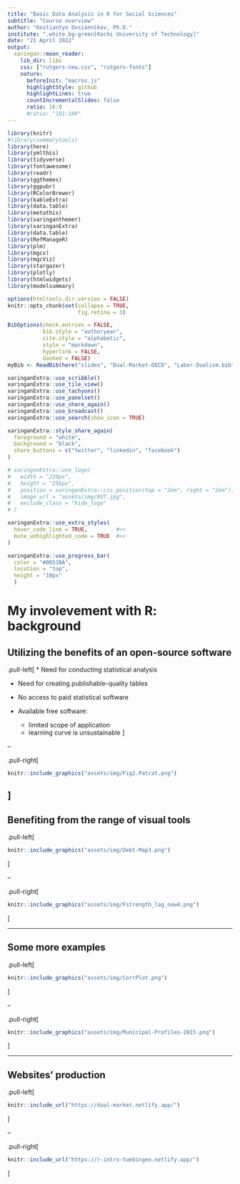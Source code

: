 ```yaml
---
title: "Basic Data Analysis in R for Social Sciences"
subtitle: "Course overview"
author: "Kostiantyn Ovsiannikov, Ph.D."
institute: ".white.bg-green[Kochi University of Technology]"
date: "21 April 2022"
output:
  xaringan::moon_reader:
    lib_dir: libs
    css: ["rutgers-new.css", "rutgers-fonts"]
    nature:
      beforeInit: "macros.js"
      highlightStyle: github
      highlightLines: true
      countIncrementalSlides: false
      ratio: 16:9
      #ratio: "191:100"
---
```


```r
library(knitr)
#library(summarytools)
library(here)
library(ymlthis)
library(tidyverse)
library(fontawesome)
library(readr)
library(ggthemes)
library(ggpubr)
library(RColorBrewer)
library(kableExtra)
library(data.table)
library(metathis)
library(xaringanthemer)
library(xaringanExtra)
library(data.table)
library(RefManageR)
library(plm)
library(mgcv)
library(mgcViz)
library(stargazer)
library(plotly)
library(htmlwidgets)
library(modelsummary)

options(htmltools.dir.version = FALSE)
knitr::opts_chunk$set(collapse = TRUE,
                      fig.retina = 3)

```


```r

BibOptions(check.entries = FALSE,
           bib.style = "authoryear",
           cite.style = "alphabetic",
           style = "markdown",
           hyperlink = FALSE,
           dashed = FALSE)
myBib <- ReadBib(here("slides", "Dual-Market-OECD", "Labor-Dualism.bib"), check = FALSE)
```


```r
 
xaringanExtra::use_scribble()
xaringanExtra::use_tile_view()
xaringanExtra::use_tachyons()
xaringanExtra::use_panelset()
xaringanExtra::use_share_again()
xaringanExtra::use_broadcast()
xaringanExtra::use_search(show_icon = TRUE)

xaringanExtra::style_share_again(
  foreground = "white",
  background = "black",
  share_buttons = c("twitter", "linkedin", "facebook")
)

# xaringanExtra::use_logo(
#   width = "220px",
#   height = "256px",
#   position = xaringanExtra::css_position(top = "2em", right = "2em"),
#   image_url = "assets/img/KUT.jpg",
#   exclude_class = "hide_logo"
# )

xaringanExtra::use_extra_styles(
  hover_code_line = TRUE,         #<<
  mute_unhighlighted_code = TRUE  #<<
)

xaringanExtra::use_progress_bar(
  color = "#0051BA", 
  location = "top", 
  height = "10px"
  )
```


#  My involevement with R: background

## Utilizing the benefits of an open-source software

.pull-left[
* Need for conducting statistical analysis


* Need for creating publishable-quality tables


* No access to paid statistical software


* Available free software:
  - limited scope of application
  - learning curve is unsustainable
]

--

.pull-right[

```r
knitr::include_graphics("assets/img/Fig2.Patrat.png")
```

]
---

## Benefiting from the range of visual tools

.pull-left[

```r
knitr::include_graphics("assets/img/Debt-Map3.png")
```

]

--

.pull-right[

```r
knitr::include_graphics("assets/img/Fstrength_lag_new4.png")
```

]

---

## Some more examples

.pull-left[

```r
knitr::include_graphics("assets/img/CorrPlot.png")
```

]

--

.pull-right[

```r
knitr::include_graphics("assets/img/Municipal-Profiles-2015.png")
```

]

---

## Websites' production

.pull-left[

```r
knitr::include_url("https://dual-market.netlify.app/")
```

]

--

.pull-right[

```r
knitr::include_url("https://r-intro-tuebingen.netlify.app/")
```

]